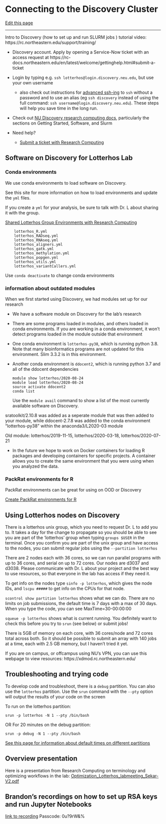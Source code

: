 # Connecting to the Discovery Cluster

[Edit this page](https://github.com/DrK-Lo/lotterhoslabprotocols/edit/main/discovery_1-gettingstarted.qmd)

------------------------------------------------------------------------

Intro to Discovery (how to set up and run SLURM jobs ) tutorial video: https://rc.northeastern.edu/support/training/

-   Discovery account. Apply by opening a Service-Now ticket with an access request at https://rc-docs.northeastern.edu/en/latest/welcome/gettinghelp.html#submit-a-ticket

-   Login by typing e.g. `ssh lotterhos@login.discovery.neu.edu`, but use your own username
     - also check out instructions for [advanced ssh-ing](https://drk-lo.github.io/lotterhoslabprotocols/bioinformagics_2-3_advanced_sshing.html) to `ssh` without a password and to use an alias (eg `ssh discovery` instead of using the full command: `ssh username@login.discovery.neu.edu`). These steps will help you save time in the long run.

-   Check out [NU Discovery research computing docs](https://rc.northeastern.edu/documentation/), particularly the sections on Getting Started, Software, and Slurm

-   Need help?

    -   [Submit a ticket with Research Computing](https://rc-docs.northeastern.edu/en/latest/welcome/gettinghelp.html#submit-a-ticket)

## **Software on Discovery for Lotterhos Lab** {.unnumbered}

### **Conda environments** {.unnumbered}

We use conda environments to load software on Discovery.

See this site for more information on how to load environments and update the `yml` files.

If you create a `yml` for your analysis, be sure to talk with Dr. L about sharing it with the group.

[Shared Lotterhos Group Environments with Research Computing](https://github.com/neu-rc-admin/lotterhos_group)

        lotterhos_R.yml
        lotterhos_RADseq.yml
        lotterhos_RNAseq.yml
        lotterhos_aligners.yml
        lotterhos_gatk.yml
        lotterhos_methylation.yml
        lotterhos_popgen.yml
        lotterhos_utils.yml
        lotterhos_variantCallers.yml

Use `conda deactivate` to change conda environments

### **information about outdated modules** {.unnumbered}

When we first started using Discovery, we had modules set up for our research

-   We have a software module on Discovery for the lab's research

-   There are some programs loaded in modules, and others loaded in conda environments. If you are working in a conda environment, it won't detect programs loaded in the module outside that environment

-   One conda environment is `lotterhos-py38`, which is running python 3.8. Note that many bioinformatics programs are not updated for this environment. Slim 3.3.2 is in this environment.

-   Another conda environment is `ddocent2`, which is running python 3.7 and all of the ddocent dependencies

        module show lotterhos/2020-08-24
        module load lotterhos/2020-08-24
        source activate ddocent2
        conda list

    Use the `module avail` command to show a list of the most currently available software on Discovery.

sratoolkit/2.10.8 was added as a seperate module that was then added to your module, while ddocent-2.7.8 was added to the conda environment "lotterhos-py38" within the anaconda3/L2020-03 module

Old module: lotterhos/2019-11-15, lotterhos/2020-03-18, lotterhos/2020-07-21

-   In the future we hope to work on Docker containers for loading R packages and developing containers for specific projects. A container allows you to create the same environment that you were using when you analyzed the data.

### **PackRat environments for R** {.unnumbered}

PackRat environments can be great for using on OOD or Discovery

[Create PackRat environments for R](https://rc-docs.northeastern.edu/en/latest/software/software.html)

## **Using Lotterhos nodes on Discovery** {.unnumbered}

There is a lotterhos unix group, which you need to request Dr. L to add you to. It takes a day for the change to propagate so you should be able to see you are part of the 'lotterhos' group when typing `groups $USER` in the terminal. Once you confirm you are part of the unix group and have access to the nodes, you can submit regular jobs using the `--partition lotterhos`

There are 2 nodes each with 36 cores, so we can run parallel programs with up to 36 cores, and serial on up to 72 cores. Our nodes are d3037 and d3038. Please communicate with Dr. L about your project and the best way to use resources, so that everyone in the lab has access if they need it.

To get info on the nodes type `sinfo -p lotterhos`, which gives the node IDs, and `lscpu #####` to get info on the CPUs for that node.

`scontrol show partition lotterhos` shows what we can do. There are no limits on job submissions, the default time is 7 days with a max of 30 days. When you type the code, you can see MaxTime=30-00:00:00

`squeue -p lotterhos` shows what is current running. You definitely want to check this before you try to `srun` (see below) or submit jobs!

There is 5GB of memory on each core, with 36 cores/node and 72 cores total across both. So it should be possible to submit an array with 140 jobs at a time, each with 2.5 GB memory, but I haven't tried it yet.

If you are on campus, or offcampus using NU's VPN, you can use this webpage to view resources: https://xdmod.rc.northeastern.edu/

## **Troubleshooting and trying code** {.unnumbered}

To develop code and troubleshoot, there is a `debug` partition. You can also use the `lotterhos` partition. Use the `srun` command with the `--pty` option will output the results of your code on the screen

To run on the lotterhos partition:

`srun -p lotterhos -N 1 --pty /bin/bash`

OR For 20 minutes on the debug partition:

`srun -p debug -N 1 --pty /bin/bash`

[See this page for information about default times on different partitions](https://rc-docs.northeastern.edu/en/latest/hardware/partitions.html#introduction)

## **Overview presentation** {.unnumbered}

Here is a presentation from Research Computing on terminology and optimizing workflows in the lab: [Optimization_Lotterhos_labmeeting_Sekar-V2.pdf](https://github.com/DrK-Lo/lotterhoslabprotocols/blob/69299ebb2fa86d83667c2f5bf7fd6d9f960231e0/img/Optimization_Lotterhos_labmeeting_Sekar-V2.pdf)

## Brandon's recordings on how to set up RSA keys and run Jupyter Notebooks

[link to recording](https://northeastern.zoom.us/rec/share/6Dk1hHTMZkHi5xzATYImct7cEF93266l7zqqURsNu89qNSWIKCicqzfaw1VRMgbq.RBN-9ikQWzw6UEfc) Passcode: 0u?9rW&%
